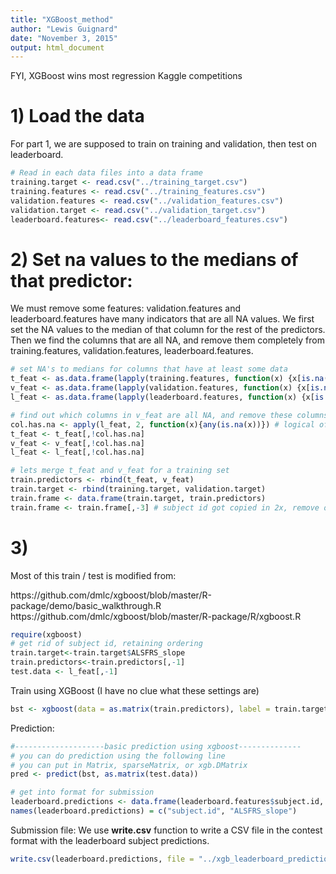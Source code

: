 ```yaml
---
title: "XGBoost_method"
author: "Lewis Guignard"
date: "November 3, 2015"
output: html_document
---
```



FYI, XGBoost wins most regression Kaggle competitions

# 1) Load the data
For part 1, we are supposed to train on training and validation, then test on leaderboard.

```r


# Read in each data files into a data frame
training.target <- read.csv("../training_target.csv")
training.features <- read.csv("../training_features.csv")
validation.features <- read.csv("../validation_features.csv")
validation.target <- read.csv("../validation_target.csv")
leaderboard.features<- read.csv("../leaderboard_features.csv")
```



# 2) Set na values to the medians of that predictor:
We must remove some features: validation.features and leaderboard.features have many indicators that are all NA values.  We first set the NA values to the median of that column for the rest of the predictors.  Then we find the columns that are all NA, and remove them completely from training.features, validation.features, leaderboard.features.  

```r
# set NA's to medians for columns that have at least some data
t_feat <- as.data.frame(lapply(training.features, function(x) {x[is.na(x)] <- median(x, na.rm=TRUE); x}))
v_feat <- as.data.frame(lapply(validation.features, function(x) {x[is.na(x)] <- median(x, na.rm=TRUE); x}))
l_feat <- as.data.frame(lapply(leaderboard.features, function(x) {x[is.na(x)] <- median(x, na.rm=TRUE); x}))

# find out which columns in v_feat are all NA, and remove these columns from t_feat, v_feat, l_feat
col.has.na <- apply(l_feat, 2, function(x){any(is.na(x))}) # logical of which columns are NA
t_feat <- t_feat[,!col.has.na]
v_feat <- v_feat[,!col.has.na]
l_feat <- l_feat[,!col.has.na]

# lets merge t_feat and v_feat for a training set
train.predictors <- rbind(t_feat, v_feat)
train.target <- rbind(training.target, validation.target)
train.frame <- data.frame(train.target, train.predictors)
train.frame <- train.frame[,-3] # subject id got copied in 2x, remove one of them

```


# 3) 

Most of this train / test is modified from:

https://github.com/dmlc/xgboost/blob/master/R-package/demo/basic_walkthrough.R
https://github.com/dmlc/xgboost/blob/master/R-package/R/xgboost.R

```r
require(xgboost)
# get rid of subject id, retaining ordering
train.target<-train.target$ALSFRS_slope
train.predictors<-train.predictors[,-1]
test.data <- l_feat[,-1]

```

Train using XGBoost (I have no clue what these settings are)
```r

bst <- xgboost(data = as.matrix(train.predictors), label = train.target, max.depth = 2, eta = 1, nthread = 2, nround = 2, objective = "reg:linear")
```

Prediction:
```r
#--------------------basic prediction using xgboost--------------
# you can do prediction using the following line
# you can put in Matrix, sparseMatrix, or xgb.DMatrix 
pred <- predict(bst, as.matrix(test.data))
```


```r
# get into format for submission
leaderboard.predictions <- data.frame(leaderboard.features$subject.id, pred)
names(leaderboard.predictions) = c("subject.id", "ALSFRS_slope")
```


Submission file:
We use **write.csv** function to write a CSV file in the contest format with the leaderboard subject predictions. 

```r
write.csv(leaderboard.predictions, file = "../xgb_leaderboard_predictions.csv",row.names=FALSE)
```
